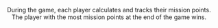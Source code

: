 <Header title="winning the game"/>

During the game, each player calculates and tracks their mission points. The
player with the most mission points at the end of the game wins.